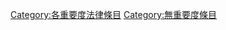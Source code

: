 {{catmore1|[[Wikipedia:法律专题|Wikipedia:法律专题]]}}
{{Articles by Importance|topic=法律|project=法律|format=TOC}}
{{emptycat}}

[[Category:各重要度法律條目|Category:各重要度法律條目]]
[[Category:無重要度條目|Category:無重要度條目]]